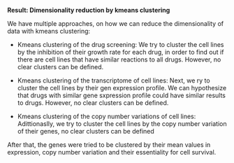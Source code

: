 **Result: Dimensionality reduction by kmeans clustering**

We have multiple approaches, on how we can reduce the dimensionality of data with kmeans clustering:

-   Kmeans clustering of the drug screening: We try to cluster the cell lines by the inhibition of their growth rate for each drug, in order to find out if there are cell lines that have similar reactions to all drugs. However, no clear clusters can be defined.

-   Kmeans clustering of the transcriptome of cell lines: Next, we ry to cluster the cell lines by their gen expression profile. We can hypothesize that drugs with similar gene sxpression profile could have similar results to drugs. However, no clear clusters can be defined.

-   Kmeans clustering of the copy number variations of cell lines: Adittionaslly, we try to cluster the cell lines by the copy number variation of their genes, no clear clusters can be defined

After that, the genes were tried to be clustered by their mean values in expression, copy number variation and their essentiality for cell survival.
